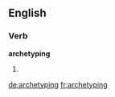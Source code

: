 ==English==

===Verb===
'''archetyping'''

# {{present participle of|[[archetype]]}}

[[de:archetyping]]
[[fr:archetyping]]